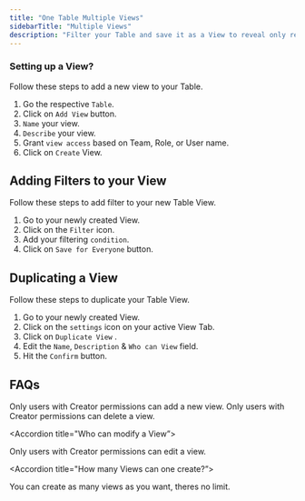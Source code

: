 ```yaml
---
title: "One Table Multiple Views"
sidebarTitle: "Multiple Views"
description: "Filter your Table and save it as a View to reveal only relevant data to each team or role. Control who has access to that Table View and work securely."
---
```

### Setting up a View?

Follow these steps to add a new view to your Table.

1. Go the respective `Table`.
2. Click on `Add View` button.
3. `Name` your view.
4. `Describe` your view.
5. Grant `view access` based on Team, Role, or User name.
6. Click on `Create` View.

## Adding Filters to your View

Follow these steps to add filter to your new Table View.

1. Go to your newly created View.
2. Click on the `Filter` icon.
3. Add your filtering `condition`.
4. Click on `Save for Everyone` button.

## Duplicating a View

Follow these steps to duplicate your Table View.

1. Go to your newly created View.
2. Click on the `settings` icon on your active View Tab.
3. Click on `Duplicate View` .
4. Edit the `Name`, `Description` & `Who can View` field.
5. Hit the `Confirm` button.

## FAQs

<AccordionGroup>
<Accordion title="Who can add a View?">
Only users with Creator permissions can add a new view.

</Accordion>

<Accordion title="Who can delete a View?">
Only users with Creator permissions can delete a view.</Accordion>

<Accordion title="Who can modify a View”>

Only users with Creator permissions can edit a view.
</Accordion>

<Accordion title="How many Views can one create?”>

You can create as many views as you want, theres no limit.
</Accordion>
</AccordionGroup>
